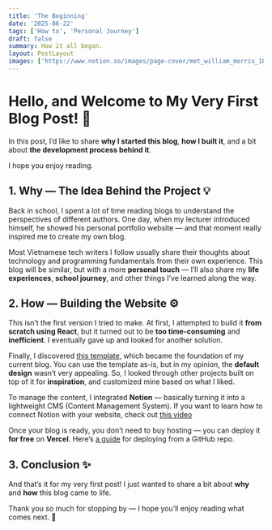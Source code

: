 ```yaml
---
title: 'The Beginning'
date: '2025-06-22'
tags: ['How to', 'Personal Journey']
draft: false
summary: How it all began.
layout: PostLayout
images: ['https://www.notion.so/images/page-cover/met_william_morris_1878.jpg']
---
```



# Hello, and Welcome to My Very First Blog Post! 👋


In this post, I’d like to share **why I started this blog**, **how I built it**, and a bit about **the development process behind it**.


I hope you enjoy reading.


## 1. Why — The Idea Behind the Project 💡


Back in school, I spent a lot of time reading blogs to understand the perspectives of different authors. One day, when my lecturer introduced himself, he showed his personal portfolio website — and that moment really inspired me to create my own blog.


Most Vietnamese tech writers I follow usually share their thoughts about technology and programming fundamentals from their own experience. This blog will be similar, but with a more **personal touch** — I’ll also share my **life experiences**, **school journey**, and other things I’ve learned along the way.


## 2. How — Building the Website ⚙️


This isn’t the first version I tried to make. At first, I attempted to build it **from scratch using React**, but it turned out to be **too time-consuming** and **inefficient**. I eventually gave up and looked for another solution.


Finally, I discovered [this template](https://github.com/timlrx/tailwind-nextjs-starter-blog), which became the foundation of my current blog. You can use the template as-is, but in my opinion, the **default design** wasn’t very appealing. So, I looked through other projects built on top of it for **inspiration**, and customized mine based on what I liked.


To manage the content, I integrated **Notion** — basically turning it into a lightweight CMS (Content Management System). If you want to learn how to connect Notion with your website, check out [this video](https://www.youtube.com/watch?v=i9-qtkYM4ZM)


Once your blog is ready, you don’t need to buy hosting — you can deploy it **for free** on **Vercel**. Here’s [a guide](https://vercel.com/docs/git) for deploying from a GitHub repo.


## 3. Conclusion ✨


And that’s it for my very first post! I just wanted to share a bit about **why** and **how** this blog came to life.


Thank you so much for stopping by — I hope you’ll enjoy reading what comes next. 🙏

